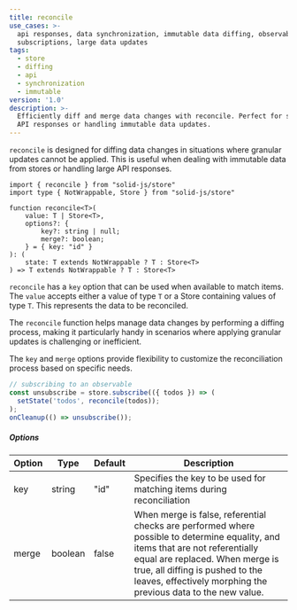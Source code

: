```yaml
---
title: reconcile
use_cases: >-
  api responses, data synchronization, immutable data diffing, observable
  subscriptions, large data updates
tags:
  - store
  - diffing
  - api
  - synchronization
  - immutable
version: '1.0'
description: >-
  Efficiently diff and merge data changes with reconcile. Perfect for syncing
  API responses or handling immutable data updates.
---
```


`reconcile` is designed for diffing data changes in situations where granular updates cannot be applied. 
This is useful when dealing with immutable data from stores or handling large API responses.

```tsx
import { reconcile } from "solid-js/store"
import type { NotWrappable, Store } from "solid-js/store"

function reconcile<T>(
	value: T | Store<T>,
	options?: {
		key?: string | null;
		merge?: boolean;
	} = { key: "id" }
): (
	state: T extends NotWrappable ? T : Store<T>
) => T extends NotWrappable ? T : Store<T>
```

`reconcile` has a `key` option that can be used when available to match items.
The `value` accepts either a value of type `T` or a Store containing values of type `T`. 
This represents the data to be reconciled.

The `reconcile` function helps manage data changes by performing a diffing process, making it particularly handy in scenarios where applying granular updates is challenging or inefficient. 

The `key` and `merge` options provide flexibility to customize the reconciliation process based on specific needs.

```ts
// subscribing to an observable
const unsubscribe = store.subscribe(({ todos }) => (
  setState('todos', reconcile(todos));
);
onCleanup(() => unsubscribe());

```

##### Options

| Option | Type    | Default | Description                        |
| ------ | ------- | ------- | ---------------------------------- |
| key    | string  | "id"    |  Specifies the key to be used for matching items during reconciliation |
| merge  | boolean | false   | When merge is false, referential checks are performed where possible to determine equality, and items that are not referentially equal are replaced. When merge is true, all diffing is pushed to the leaves, effectively morphing the previous data to the new value. |
